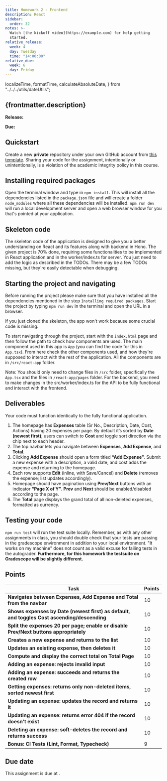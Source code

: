 ```yaml
---
title: Homework 2 - Frontend
description: React
sidebar:
  order: 32
notes: >-
  Watch [the kickoff video](https://example.com) for help getting
  started.
relative_release:
  week: 4
  day: Tuesday
  time: "14:00:00"
relative_due:
  week: 6
  day: Friday
---
```


  localizeTime,
  formatTime,
  calculateAbsoluteDate,
} from "../../../utils/dateUtils";


## {frontmatter.description}

**Release:** <DueDate relativeDate={frontmatter.relative_release}  />

**Due:** <DueDate relativeDate={frontmatter.relative_due} />

## Quickstart

Create a new **private** repository under your own GitHub account
from [this template](https://github.com/swad-cs-uic/homework2-f25). Sharing your
code for the assignment, intentionally or unintentionally, is a violation of the
academic integrity policy in this course.

<Aside>
  <Fragment set:html={marked(frontmatter.notes)} />
</Aside>

## Installing required packages

Open the terminal window and type in `npm install`. This will install all the dependencies listed in the `package.json` file and will create a folder `node_modules` where all these dependencies will be installed. `npm run dev` will run a local development server and open a web browser window for you that's pointed at your application.

## Skeleton code

The skeleton code of the application is designed to give you a better understanding on React and its features along with backend in Hono. The given project is 70% done, requiring some functionalities to be implemented in React application and in the worker/index.ts for server. You just need to add the logic as described in the TODOs. There may be a few TODOs missing, but they're easily detectable when debugging.

## Starting the project and navigating

Before running the project please make sure that you have installed all the dependencies mentioned in the step `Installing required packages`. Start the project by typing `npm run dev` in the terminal and open the URL in a browser.

If you just cloned the skeleton, the app won't work because some crucial code is missing.

To start navigating through the project, start with the `index.html` page and then follow the path to check how components are used. The main component used in this app is `App` (you can find the code for this in `App.tsx`). From here check the other components used, and how they're supposed to interact with the rest of the application. All the components are in `/src/react-app` folder.

Note: You should only need to change files in `/src` folder, specifically the `App.tsx` and the files in `/react-app/pages` folder. For the backend, you need to make changes in the src/worker/index.ts for the API to be fully functional and interact with the frontend.

## Deliverables

Your code must function identically to the fully functional application.

1. The homepage has **Expenses** table (Sr No., Description, Date, Cost, Actions) having 20 expenses per page. By default it’s sorted by **Date (newest first)**; users can switch to **Cost** and toggle sort direction via the chip next to each header.
2. The top navbar lets you navigate between **Expenses**, **Add Expense**, and **Total**.
3. Clicking **Add Expense** should open a form titled **“Add Expense”**. Submit a new expense with a description, a valid date, and cost adds the expense and returning to the homepage.
4. Each row supports **Edit** (inline, with Save/Cancel) and **Delete** (removes the expense; list updates accordingly).
5. Homepage should have pagination using **Prev/Next** buttons with an indicator **“Page X of Y”**. **Prev** and **Next** should be enabled/disabled according to the page.
6. The **Total** page displays the grand total of all non-deleted expenses, formatted as currency.

## Testing your code

`npm run test` will run the test suite locally. Remember, as with any other
assignments in class, you should double check that your tests are passing in the
gradescope environment in addition to your local environment. "It works on my
machine" does not count as a valid excuse for failing tests in the autograder. **Furthermore, for this homework the testsuite on Gradescope will be slightly different.**

## Points

| Task                                                                                        | Points |
| ------------------------------------------------------------------------------------------- | ------ |
| **Navigates between Expenses, Add Expense and Total from the navbar**                       | 10     |
| **Shows expenses by Date (newest first) as default, and toggles Cost ascending/descending** | 10     |
| **Split the expenses 20 per page; enable or disable Prev/Next buttons appropriately**       | 10     |
| **Creates a new expense and returns to the list**                                           | 10     |
| **Updates an existing expense, then deletes it**                                            | 10     |
| **Compute and display the correct total on Total Page**                                     | 10     |
| **Adding an expense: rejects invalid input**                                                | 10     |
| **Adding an expense: succeeds and returns the created row**                                 | 10     |
| **Getting expenses: returns only non-deleted items, sorted newest first**                   | 10     |
| **Updating an expense: updates the record and returns it**                                  | 10     |
| **Updating an expense: returns error 404 if the record doesn't exist**                      | 10     |
| **Deleting an expense: soft-deletes the record and returns success**                        | 10     |
| **Bonus: CI Tests (Lint, Format, Typecheck)**                                               | 9      |

## Due date

This assignment is due at <DueDate relativeDate={frontmatter.relative_due} />.
